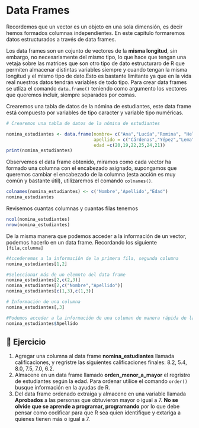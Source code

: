 # Data Frames

Recordemos que un vector es un objeto en una sola dimensión, es decir hemos formados columnas independientes. En este capítulo formaremos datos estructurados a través de data frames.

Los data frames son un cojunto de vectores de la **misma longitud**, sin embargo, no necesariamente del mismo tipo, lo que hace que tengan una vetaja sobre las matrices que son otro tipo de dato estructuraro de R que  permiten almacenar distintas variables siempre y cuando tengan la misma longitud y el mismo tipo de dato.Esto es bastante limitante ya que en la vida real nuestros datos tendrán variables de todo tipo. Para crear data frames se utliza el comando `data.frame()` teniendo como argumento los vectores que queremos incluir, siempre separados por comas.

Crearemos una tabla de datos de la nómina de estudiantes, este data frame está compuesto por variables de tipo caracter y variable tipo numéricas. 

```{r}
# Crearemos una tabla de datos de la nómina de estudiantes 

nomina_estudiantes <- data.frame(nombre= c("Ana","Lucía","Romina", "Helena", "Santiago", "Joel"), 
                                 apellido = c("Cárdenas","Yépez","Lema","Torres","Campos","López" ),
                                 edad =c(20,19,22,25,24,21))
print(nomina_estudiantes)
```

Observemos el data frame obtenido, miramos como cada vector ha formado una columna con el encabezado asignado, supongamos que queremos cambiar el encabezado de la columna (esta acción es muy común y bastante útil), utilizaremos el comando `colnames()`.

```{r}
colnames(nomina_estudiantes) <- c('Nombre','Apellido',"Edad")
nomina_estudiantes
```
Revisemos cuantas columnas y cuantas filas tenemos

```{r}
ncol(nomina_estudiantes)
nrow(nomina_estudiantes)
```

De la misma manera que podemos acceder a la información de un vector, podemos hacerlo en un data frame. Recordando los siguiente `[fila,colunma]`

```{r}
#Accederemos a la información de la primera fila, segunda columna
nomina_estudiantes[1,2]

#Seleccionar más de un elemnto del data frame
nomina_estudiantes[2,c(2,3)]
nomina_estudiantes[2,c("Nombre","Apellido")]
nomina_estudiantes[c(1,3),c(1,3)]

# Información de una columna
nomina_estudiantes[,3]

#Podemos acceder a la información de una columan de manera rápida de la siguiente manera
nomina_estudiantes$Apellido
```

## 📝 Ejercicio

1. Agregar una columna al data frame **nomina_estudiantes** llamada calificaciones, y regristre las siguientes calificaciones finales: 8.2, 5.4, 8.0, 7.5, 7.0, 6.2. 
2. Almacene en un data frame llamado **orden_menor_a_mayor** el regristro de estudiantes según la edad. Para ordenar utilice el comando `order()` busque información en la ayudas de R.
3. Del data frame ordenado extraiga y almacene en una variable llamada **Aprobados** a las personas que obtuvieron mayor o igual a 7. **No se olvide que se aprende a programar, programando** por lo que debe pensar como codificar para que R sea quien identifique y extariga a quienes tienen más o igual a 7.
